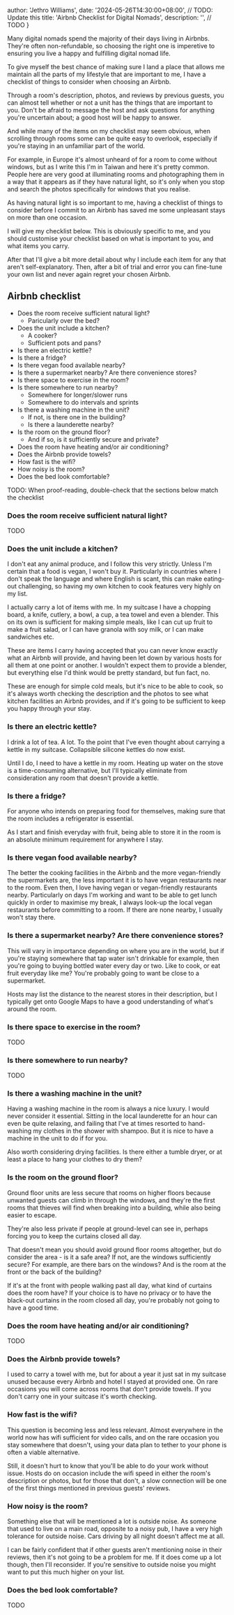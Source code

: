 
  author: 'Jethro Williams',
  date: '2024-05-26T14:30:00+08:00', // TODO: Update this
  title: 'Airbnb Checklist for Digital Nomads',
  description: '', // TODO
}


Many digital nomads spend the majority of their days living in Airbnbs. They're often non-refundable, so choosing the right one is imperetive to ensuring you live a happy and fulfilling digital nomad life.

To give myself the best chance of making sure I land a place that allows me maintain all the parts of my lifestyle that are important to me, I have a checklist of things to consider when choosing an Airbnb.

Through a room's description, photos, and reviews by previous guests, you can almost tell whether or not a unit has the things that are important to you. Don't be afraid to message the host and ask questions for anything you're uncertain about; a good host will be happy to answer.

And while many of the items on my checklist may seem obvious, when scrolling through rooms some can be quite easy to overlook, especially if you're staying in an unfamiliar part of the world.

For example, in Europe it's almost unheard of for a room to come without windows, but as I write this I'm in Taiwan and here it's pretty common. People here are very good at illuminating rooms and photographing them in a way that it appears as if they have natural light, so it's only when you stop and search the photos specifically for windows that you realise.

As having natural light is so important to me, having a checklist of things to consider before I commit to an Airbnb has saved me some unpleasant stays on more than one occasion.

I will give my checklist below. This is obviously specific to me, and you should customise your checklist based on what is important to you, and what items you carry.

After that I'll give a bit more detail about why I include each item for any that aren't self-explanatory. Then, after a bit of trial and error you can fine-tune your own list and never again regret your chosen Airbnb.

## Airbnb checklist

- Does the room receive sufficient natural light?
  - Paricularly over the bed?
- Does the unit include a kitchen?
  - A cooker?
  - Sufficient pots and pans?
- Is there an electric kettle?
- Is there a fridge?
- Is there vegan food available nearby?
- Is there a supermarket nearby? Are there convenience stores?
- Is there space to exercise in the room?
- Is there somewhere to run nearby?
  - Somewhere for longer/slower runs
  - Somewhere to do intervals and sprints
- Is there a washing machine in the unit?
  - If not, is there one in the building?
  - Is there a launderette nearby?
- Is the room on the ground floor?
  - And if so, is it sufficiently secure and private?
- Does the room have heating and/or air conditioning?
- Does the Airbnb provide towels?
- How fast is the wifi?
- How noisy is the room?
- Does the bed look comfortable?

TODO: When proof-reading, double-check that the sections below match the checklist

### Does the room receive sufficient natural light?

TODO

### Does the unit include a kitchen?

I don't eat any animal produce, and I follow this very strictly. Unless I'm certain that a food is vegan, I won't buy it. Particularly in countries where I don't speak the language and where English is scant, this can make eating-out challenging, so having my own kitchen to cook features very highly on my list.

I actually carry a lot of items with me. In my suitcase I have a chopping board, a knife, cutlery, a bowl, a cup, a tea towel and even a blender. This on its own is sufficient for making simple meals, like I can cut up fruit to make a fruit salad, or I can have granola with soy milk, or I can make sandwiches etc.

These are items I carry having accepted that you can never know exactly what an Airbnb will provide, and having been let down by various hosts for all them at one point or another. I wouldn't expect them to provide a blender, but everything else I'd think would be pretty standard, but fun fact, no.

These are enough for simple cold meals, but it's nice to be able to cook, so it's always worth checking the description and the photos to see what kitchen facilities an Airbnb provides, and if it's going to be sufficient to keep you happy through your stay.

### Is there an electric kettle?

I drink a lot of tea. A lot. To the point that I've even thought about carrying a kettle in my suitcase. Collapsible silicone kettles do now exist.

Until I do, I need to have a kettle in my room. Heating up water on the stove is a time-consuming alternative, but I'll typically eliminate from consideration any room that doesn't provide a kettle.

### Is there a fridge?

For anyone who intends on preparing food for themselves, making sure that the room includes a refrigerator is essential.

As I start and finish everyday with fruit, being able to store it in the room is an absolute minimum requirement for anywhere I stay.

### Is there vegan food available nearby?

The better the cooking facilities in the Airbnb and the more vegan-friendly the supermarkets are, the less important it is to have vegan restaurants near to the room. Even then, I love having vegan or vegan-friendly restaurants nearby. Particularly on days I'm working and want to be able to get lunch quickly in order to maximise my break, I always look-up the local vegan restaurants before committing to a room. If there are none nearby, I usually won't stay there.

### Is there a supermarket nearby? Are there convenience stores?

This will vary in importance depending on where you are in the world, but if you're staying somewhere that tap water isn't drinkable for example, then you're going to buying bottled water every day or two. Like to cook, or eat fruit everyday like me? You're probably going to want be close to a supermarket.

Hosts may list the distance to the nearest stores in their description, but I typically get onto Google Maps to have a good understanding of what's around the room.

### Is there space to exercise in the room?

TODO

### Is there somewhere to run nearby?

TODO

### Is there a washing machine in the unit?

Having a washing machine in the room is always a nice luxury. I would never consider it essential. Sitting in the local launderette for an hour can even be quite relaxing, and failing that I've at times resorted to hand-washing my clothes in the shower with shampoo. But it is nice to have a machine in the unit to do if for you.

Also worth considering drying facilities. Is there either a tumble dryer, or at least a place to hang your clothes to dry them?

### Is the room on the ground floor?

Ground floor units are less secure that rooms on higher floors because unwanted guests can climb in through the windows, and they're the first rooms that thieves will find when breaking into a building, while also being easier to escape.

They're also less private if people at ground-level can see in, perhaps forcing you to keep the curtains closed all day.

That doesn't mean you should avoid ground floor rooms altogether, but do consider the area - is it a safe area? If not, are the windows sufficiently secure? For example, are there bars on the windows? And is the room at the front or the back of the building?

If it's at the front with people walking past all day, what kind of curtains does the room have? If your choice is to have no privacy or to have the black-out curtains in the room closed all day, you're probably not going to have a good time.

### Does the room have heating and/or air conditioning?

TODO

### Does the Airbnb provide towels?

I used to carry a towel with me, but for about a year it just sat in my suitcase unused because every Airbnb and hotel I stayed at provided one. On rare occasions you will come across rooms that don't provide towels. If you don't carry one in your suitcase it's worth checking.

### How fast is the wifi?

This question is becoming less and less relevant. Almost everywhere in the world now has wifi sufficient for video calls, and on the rare occasion you stay somewhere that doesn't, using your data plan to tether to your phone is often a viable alternative.

Still, it doesn't hurt to know that you'll be able to do your work without issue. Hosts do on occasion include the wifi speed in either the room's description or photos, but for those that don't, a slow connection will be one of the first things mentioned in previous guests' reviews.

### How noisy is the room?

Something else that will be mentioned a lot is outside noise. As someone that used to live on a main road, opposite to a noisy pub, I have a very high tolerance for outside noise. Cars driving by all night doesn't affect me at all.

I can be fairly confident that if other guests aren't mentioning noise in their reviews, then it's not going to be a problem for me. If it does come up a lot though, then I'll reconsider. If you're sensitive to outside noise you might want to put this much higher on your list.

### Does the bed look comfortable?

TODO
